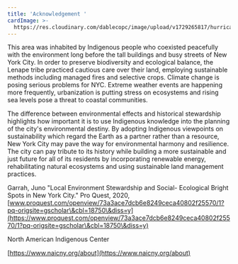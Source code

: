 ```yaml
---
title: 'Acknowledgement '
cardImage: >-
  https://res.cloudinary.com/dablecopc/image/upload/v1729265817/hurricane-sandy/posts/mannahatta_nzplxk.webp
---
```


This area was inhabited by Indigenous people who coexisted peacefully with the environment long before the tall buildings and busy streets of New York City. In order to preserve biodiversity and ecological balance, the Lenape tribe practiced cautious care over their land, employing sustainable methods including managed fires and selective crops. Climate change is posing serious problems for NYC. Extreme weather events are happening more frequently, urbanization is putting stress on ecosystems and rising sea levels pose a threat to coastal communities.

The difference between environmental effects and historical stewardship highlights how important it is to use Indigenous knowledge into the planning of the city's environmental destiny. By adopting Indigenous viewpoints on sustainability which regard the Earth as a partner rather than a resource, New York City may pave the way for environmental harmony and resilience. The city can pay tribute to its history while building a more sustainable and just future for all of its residents by incorporating renewable energy, rehabilitating natural ecosystems and using sustainable land management practices.

Garrah, Juno "Local Environment Stewardship and Social- Ecological Bright Spots in New York City." Pro Quest, 2020, [www.proquest.com/openview/73a3ace7dcb6e8249ceca40802f25570/1?pq-origsite=gscholar\&cbl=18750\&diss=y](https://www.proquest.com/openview/73a3ace7dcb6e8249ceca40802f25570/1?pq-origsite=gscholar\&cbl=18750\&diss=y)

North American Indigenous Center

[https://www.naicny.org/about](https://www.naicny.org/about)
